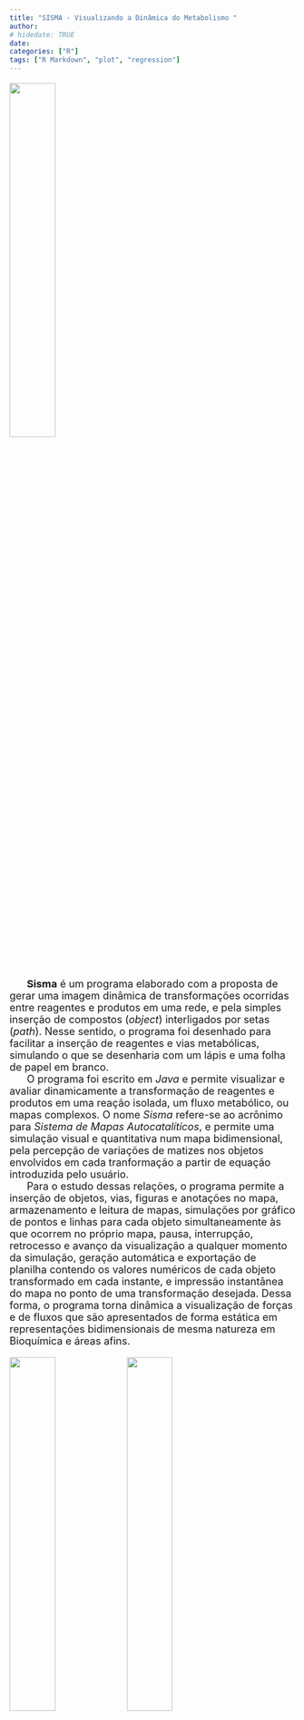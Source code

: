 ```yaml
---
title: "SISMA - Visualizando a Dinâmica do Metabolismo "
author: 
# hidedate: TRUE
date:  
categories: ["R"]
tags: ["R Markdown", "plot", "regression"]
---
```


<font size="4">

![ ](estacion.png){width=40%}

|       **Sisma** é um programa elaborado com a proposta de gerar uma imagem dinâmica de transformações ocorridas entre reagentes e produtos em uma rede, e pela simples inserção de compostos (*object*) interligados por setas (*path*). Nesse sentido, o programa foi desenhado para facilitar a inserção de reagentes e vias metabólicas, simulando o que se desenharia com um lápis e uma folha de papel em branco. 

|       O programa foi escrito em *Java* e permite visualizar e avaliar dinamicamente a transformação de reagentes e produtos em uma reação isolada, um fluxo metabólico, ou mapas complexos. O nome *Sisma* refere-se ao acrônimo para *Sistema de Mapas Autocatalíticos*, e permite uma simulação visual e quantitativa num mapa bidimensional, pela percepção de variações de matizes nos objetos envolvidos em cada tranformação a partir de equação introduzida pelo usuário.

|       Para o estudo dessas relações, o programa permite a inserção de objetos, vias, figuras e anotações no mapa, armazenamento e leitura de mapas, simulações por gráfico de pontos e linhas para cada objeto simultaneamente às que ocorrem no próprio mapa, pausa, interrupção, retrocesso e avanço da visualização a qualquer momento da simulação, geração automática e exportação de planilha contendo os valores numéricos de cada objeto transformado em cada instante, e impressão instantânea do mapa no ponto de uma transformação desejada. Dessa forma, o programa torna dinâmica a visualização de forças e de fluxos que são apresentados de forma estática em representações bidimensionais de mesma natureza em Bioquímica e áreas afins. 

![ ](RP1.png){width=40%}
![ ](rede.png){width=40%}
![ ](achase.png){width=30%}

## Download ##

|       O arquivo comprimido contendo o programa pode ser obtido neste [link](.\Sisma.zip)

## Dica rápida de uso ! ##
|       Para utilizar o **Sisma** baixe o arquivo do link acima e descompacte-o no seu PC. Não requer instalação, apenas [*JAVA*](https://www.java.com/pt-BR/download/manual.jsp). Para executá-lo, vá para a pasta "dist" e clique no arquivo de Java (*"Sisma_Realese_1.jar"*).

## Tutorial ##

|       Para inserir *objetos* e *caminhos* no **Sisma**, e elaborar reações, cadeias ou redes metabólicas dinâmicas, pode-se seguir esse [tutorial](.\sisma.tut.pdf). 

## Alguns exemplos ##

[Condição de Briggs-Haldane do estado estacionário](.\briggsHald.sis)

[Equilíbrio T-R em enzima](.\eqTR.sis)

[Glicólise](.\glicolise.sis)
 


</font>


